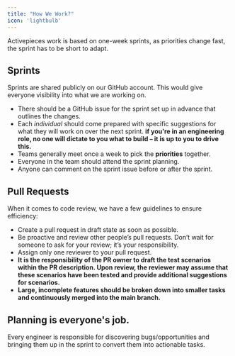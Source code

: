 ```yaml
---
title: "How We Work?" 
icon: 'lightbulb'
---
```


Activepieces work is based on one-week sprints, as priorities change fast, the sprint has to be short to adapt. 

## Sprints

Sprints are shared publicly on our GitHub account. This would give everyone visibility into what we are working on.

* There should be a GitHub issue for the sprint set up in advance that outlines the changes.
* Each _individual_ should come prepared with specific suggestions for what they will work on over the next sprint. **if you're in an engineering role, no one will dictate to you what to build – it is up to you to drive this.**
* Teams generally meet once a week to pick the **priorities** together.
* Everyone in the team should attend the sprint planning.
* Anyone can comment on the sprint issue before or after the sprint.

## Pull Requests

When it comes to code review, we have a few guidelines to ensure efficiency:

- Create a pull request in draft state as soon as possible.
- Be proactive and review other people’s pull requests. Don’t wait for someone to ask for your review; it’s your responsibility.
- Assign only one reviewer to your pull request.
- **It is the responsibility of the PR owner to draft the test scenarios within the PR description. Upon review, the reviewer may assume that these scenarios have been tested and provide additional suggestions for scenarios.**
- **Large, incomplete features should be broken down into smaller tasks and continuously merged into the main branch.**

## Planning is everyone's job.

Every engineer is responsible for discovering bugs/opportunities and bringing them up in the sprint to convert them into actionable tasks.
